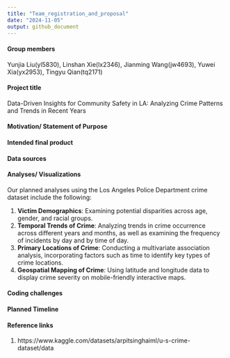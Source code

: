 ```yaml
---
title: "Team_registration_and_proposal"
date: "2024-11-05"
output: github_document
---
```


#### Group members
Yunjia Liu(yl5830), Linshan Xie(lx2346), Jianming Wang(jw4693), Yuwei Xia(yx2953), Tingyu Qian(tq2171)
 
#### Project title
Data-Driven Insights for Community Safety in LA: Analyzing Crime Patterns and Trends in Recent Years

#### Motivation/ Statement of Purpose

 
#### Intended final product
 
 
#### Data sources
 
 
#### Analyses/ Visualizations
Our planned analyses using the Los Angeles Police Department crime dataset include the following:\

1. **Victim Demographics**: Examining potential disparities across age, gender, and racial groups.\
2. **Temporal Trends of Crime**: Analyzing trends in crime occurrence across different years and months, as well as examining the frequency of incidents by day and by time of day.\
3. **Primary Locations of Crime**: Conducting a multivariate association analysis, incorporating factors such as time to identify key types of crime locations.
4. **Geospatial Mapping of Crime**: Using latitude and longitude data to display crime severity on mobile-friendly interactive maps.

#### Coding challenges


#### Planned Timeline


#### Reference links
1. https://www.kaggle.com/datasets/arpitsinghaiml/u-s-crime-dataset/data